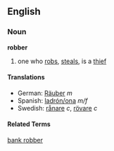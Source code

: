 ==English==
===Noun===
'''robber'''

# one who [[robs]], [[steals]], is a [[thief]]


====Translations====

*German: [[Räuber]] ''m''
*Spanish: [[ladrón/ona]] ''m/f''
*Swedish: [[rånare]] ''c'', [[rövare]] ''c''

====Related Terms====

[[bank robber]]